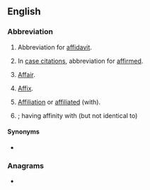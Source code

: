 {{also|aff|Aff|AFF}}
==English==

===Abbreviation===
{{rfc-header|en|Abbreviation}}
{{head|en|abbreviation}}

# {{lb|en|legal}} Abbreviation for [[affidavit]].
# {{lb|en|legal|archaic}} In [[case citation]]s, abbreviation for [[affirmed]].
# [[affair|Affair]].
# {{lb|en|grammar}} [[affix|Affix]].
# [[affiliation|Affiliation]] or [[affiliated]] (with).
# {{lb|en|biology}} {{l|la|affinis}}; having affinity with (but not identical to)

====Synonyms====
* {{sense|affirmed}} {{l|en|aff'd}}

===Anagrams===
* {{anagrams|en|a=aff|FFA}}